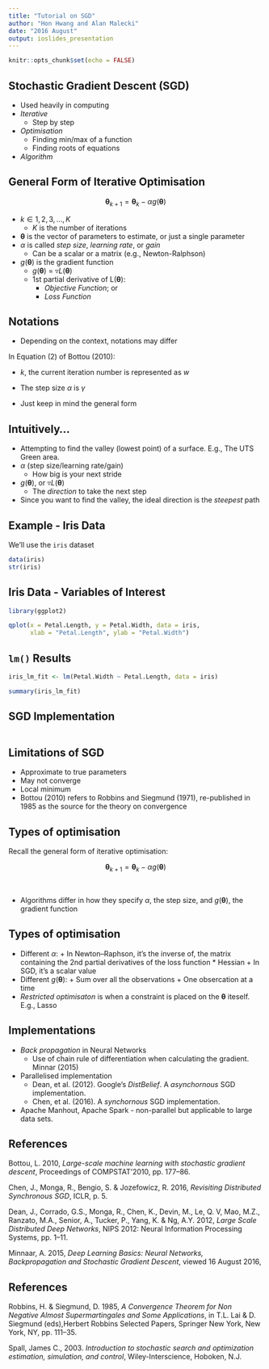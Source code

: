 ```yaml
---
title: "Tutorial on SGD"
author: "Hon Hwang and Alan Malecki"
date: "2016 August"
output: ioslides_presentation
---
```


```r
knitr::opts_chunk$set(echo = FALSE)
```

## Stochastic Gradient Descent (SGD) 

- Used heavily in computing
- *Iterative*
    + Step by step
- *Optimisation*
    + Finding min/max of a function
    + Finding roots of equations
- *Algorithm*

## General Form of Iterative Optimisation

<center>$\boldsymbol{\theta}_{k+1} = \boldsymbol{\theta}_{k} - \alpha g(\boldsymbol{\theta})$</center>

- $k \in {1, 2, 3, \ldots, K}$
    + $K$ is the number of iterations
- $\boldsymbol{\theta}$ is the vector of parameters to estimate, or just a
  single parameter
- $\alpha$ is called *step size*, *learning rate*, or *gain*
    + Can be a scalar or a matrix (e.g., Newton-Ralphson)
- $g(\boldsymbol{\theta})$ is the gradient function
    + $g(\boldsymbol{\theta})$ = $\triangledown L(\boldsymbol{\theta})$ 
    + 1st partial derivative of L($\boldsymbol{\theta}$):
        * *Objective Function*; or
        * *Loss Function*

## Notations

- Depending on the context, notations may differ

In Equation (2) of Bottou (2010):

- $k$, the current iteration number is represented as $w$
- The step size $\alpha$ is $\gamma$

- Just keep in mind the general form

## Intuitively…

- Attempting to find the valley (lowest point) of a surface. E.g.,
  The UTS Green area.
- $\alpha$ (step size/learning rate/gain)
     + How big is your next stride
- $g(\boldsymbol{\theta})$, or $\triangledown L(\boldsymbol{\theta})$
     + The *direction* to take the next step
- Since you want to find the valley, the ideal direction is the
  *steepest* path

## Example - Iris Data

We'll use the `iris` dataset

```r
data(iris)
str(iris)
```

## Iris Data - Variables of Interest

```r
library(ggplot2)

qplot(x = Petal.Length, y = Petal.Width, data = iris,
      xlab = "Petal.Length", ylab = "Petal.Width")
```

## `lm()` Results

```r
iris_lm_fit <- lm(Petal.Width ~ Petal.Length, data = iris)
```

```r
summary(iris_lm_fit)
```

## SGD Implementation

```r
```

## Limitations of SGD

- Approximate to true parameters
- May not converge
- Local minimum
- Bottou (2010) refers to Robbins and Siegmund (1971), re-published in 1985 as 
  the source for the theory on convergence

## Types of optimisation

Recall the general form of iterative optimisation:

<center>$\boldsymbol{\theta}_{k+1} = \boldsymbol{\theta}_{k} - \alpha g(\boldsymbol{\theta})$</center>
<br />

- Algorithms differ in how they specify $\alpha$, the step size, and
  $g(\boldsymbol{\theta})$, the gradient function

## Types of optimisation

- Different $\alpha$:
      + In Newton–Raphson, it's the inverse of, the matrix containing the 2nd partial derivatives of the loss function
          * Hessian
      + In SGD, it's a scalar value
- Different $g(\boldsymbol{\theta})$:
      + Sum over all the observations
      + One obsercation at a time
- *Restricted optimisaton* is when a constraint is placed on the 
  $\boldsymbol{\theta}$ iteself. E.g., Lasso

## Implementations

- *Back propagation* in Neural Networks
    + Use of chain rule of differentiation when calculating the gradient. Minnar (2015)
- Parallelised implementation
    + Dean, et al. (2012). Google's *DistBelief*. A *asynchornous* SGD implementation.
    + Chen, et al. (2016). A *synchornous* SGD implementation.
- Apache Manhout, Apache Spark - non-parallel but applicable to large data sets.                                      
    
## References

Bottou, L. 2010, *Large-scale machine learning with stochastic gradient descent*,
Proceedings of COMPSTAT’2010, pp. 177–86.

Chen, J., Monga, R., Bengio, S. & Jozefowicz, R. 2016,
*Revisiting Distributed Synchronous SGD*, ICLR, p. 5.

Dean, J., Corrado, G.S., Monga, R., Chen, K., Devin, M., Le, Q. V, Mao, M.Z.,
Ranzato, M.A., Senior, A., Tucker, P., Yang, K. & Ng, A.Y. 2012,
*Large Scale Distributed Deep Networks*,
NIPS 2012: Neural Information Processing Systems, pp. 1–11.

Minnaar, A. 2015, *Deep Learning Basics: Neural Networks, Backpropagation and Stochastic Gradient Descent*,
viewed 16 August 2016, 
[](http://alexminnaar.com/deep-learning-basics-neural-networks-backpropagation-and-stochastic-gradient-descent.html)

## References

Robbins, H. & Siegmund, D. 1985,
*A Convergence Theorem for Non Negative Almost Supermartingales and Some Applications*,
in T.L. Lai & D. Siegmund (eds),Herbert Robbins Selected Papers,
Springer New York, New York, NY, pp. 111–35.

Spall, James C., 2003. *Introduction to stochastic search and optimization estimation, simulation, and control*,
Wiley-Interscience, Hoboken, N.J.
